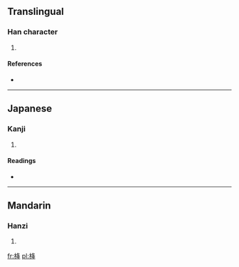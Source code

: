 ==Translingual==

===Han character===
{{Han char|rn=75|rad=木|as=06|sn=10|four=|canj=木竹水手 (DHEQ)}}

# {{defn|Han|sort=木06}}

====References====
* {{Han ref|kx=0522.100|dkj=14697|dj=0910.150|hdz=21203.040|uh=6819|ud=26649}}

----

==Japanese==

===Kanji===
{{ja-kanji|grade=|rs=木06}}

# {{defn|lang=ja|sort=木06}}

====Readings====
* {{ja-readings|on=[[こう]] (kō), [[ごう]] (gō)|kun=[[ふねのほ]] (funenoho), [[まだはらぬほ]] (madaharanuho)}}

----

==Mandarin==

===Hanzi===
{{cmn-hanzi|pin=[[shè]] ([[she4]]), [[xiáng]] ([[xiang2]])|wg=she<sup>4</sup>, hsiang<sup>2</sup>}}

# {{defn|lang=cmn|sort=木06}}

[[fr:栙]]
[[pl:栙]]